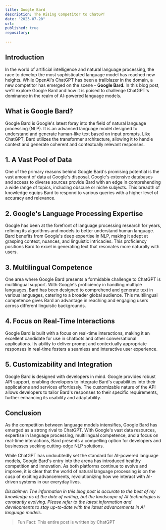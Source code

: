 ```yaml
---
title: Google Bard
description: The Rising Competitor to ChatGPT
date: "2023-07-20"
url: 
published: true
repository: 
  
---
```


## Introduction

In the world of artificial intelligence and natural language processing, the race to develop the most sophisticated language model has reached new heights. While OpenAI's ChatGPT has been a trailblazer in the domain, a new competitor has emerged on the scene - **Google Bard**. In this blog post, we'll explore Google Bard and how it is poised to challenge ChatGPT's dominance in the realm of AI-powered language models.

## What is Google Bard?

Google Bard is Google's latest foray into the field of natural language processing (NLP). It is an advanced language model designed to understand and generate human-like text based on input prompts. Like ChatGPT, Bard utilizes the transformer architecture, allowing it to handle context and generate coherent and contextually relevant responses.

## 1. A Vast Pool of Data

One of the primary reasons behind Google Bard's promising potential is the vast amount of data at Google's disposal. Google's extensive databases and access to diverse sources provide Bard with an edge in comprehending a wide range of topics, including obscure or niche subjects. This breadth of knowledge equips Bard to respond to various queries with a higher level of accuracy and relevance.

## 2. Google's Language Processing Expertise

Google has been at the forefront of language processing research for years, refining its algorithms and models to better understand human language. Bard benefits from Google's deep expertise in NLP, making it adept at grasping context, nuances, and linguistic intricacies. This proficiency positions Bard to excel in generating text that resonates more naturally with users.

## 3. Multilingual Competence

One area where Google Bard presents a formidable challenge to ChatGPT is multilingual support. With Google's proficiency in handling multiple languages, Bard has been designed to comprehend and generate text in various languages, catering to a broader global audience. This multilingual competence gives Bard an advantage in reaching and engaging users across different linguistic backgrounds.

## 4. Focus on Real-Time Interactions

Google Bard is built with a focus on real-time interactions, making it an excellent candidate for use in chatbots and other conversational applications. Its ability to deliver prompt and contextually appropriate responses in real-time fosters a seamless and interactive user experience.

## 5. Customizability and Integration

Google Bard is designed with developers in mind. Google provides robust API support, enabling developers to integrate Bard's capabilities into their applications and services effortlessly. The customizable nature of the API allows developers to tailor Bard's responses to their specific requirements, further enhancing its usability and adaptability.

## Conclusion

As the competition between language models intensifies, Google Bard has emerged as a strong rival to ChatGPT. With Google's vast data resources, expertise in language processing, multilingual competence, and a focus on real-time interactions, Bard presents a compelling option for developers and businesses seeking cutting-edge NLP solutions.

While ChatGPT has undoubtedly set the standard for AI-powered language models, Google Bard's entry into the arena has introduced healthy competition and innovation. As both platforms continue to evolve and improve, it is clear that the world of natural language processing is on the cusp of exciting advancements, revolutionizing how we interact with AI-driven systems in our everyday lives.

*Disclaimer: The information in this blog post is accurate to the best of my knowledge as of the date of writing, but the landscape of AI technologies is constantly evolving. Please refer to the latest information and developments to stay up-to-date with the latest advancements in AI language models.*

>Fun Fact: This entire post is written by ChatGPT